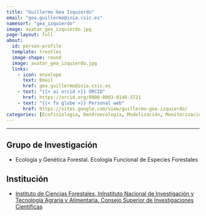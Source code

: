 ```yaml
---
title: "Guillermo Gea Izquierdo"
email: "gea.guillermo@inia.csic.es"  
namesort: "gea_izquierdo"
image: avatar_gea_izquierdo.jpg
page-layout: full
about: 
  id: person-profile
  template: trestles
  image-shape: round
  image: avatar_gea_izquierdo.jpg
  links:
    - icon: envelope
      text: Email
      href: gea.guillermo@inia.csic.es
    - text: "{{< ai orcid >}} ORCID"
      href: https://orcid.org/0000-0003-0148-3721
    - text: "{{< fa globe >}} Personal web"
      href: https://sites.google.com/view/guillermo-gea-izquierdo/
categories: [Ecofisiología, Dendroecología, Modelización, Monitorización, Dinámica forestal]
---
```

 
<hr>

:::{#person-profile}

## Grupo de Investigación
- Ecología y Genética Forestal. Ecología Funcional de Especies Forestales

## Institución
- [Instituto de Ciencias Forestales, InInstituto Nacional de Investigación y Tecnología Agraria y Alimentaria. Consejo Superior de Investigaciones Científicas](https://www.inia.es/)

:::

